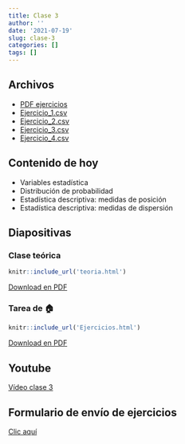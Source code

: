 ```yaml
---
title: Clase 3
author: ''
date: '2021-07-19'
slug: clase-3
categories: []
tags: []
---
```


## Archivos

- [PDF ejercicios](Clase_3_Ejercicios.pdf)
- [Ejercicio_1.csv](Ejercicio_1.csv)
- [Ejercicio_2.csv](Ejercicio_2.csv)
- [Ejercicio_3.csv](Ejercicio_3.csv)
- [Ejercicio_4.csv](Ejercicio_4.csv)

## Contenido de hoy

- Variables estadística
- Distribución de probabilidad
- Estadística descriptiva: medidas de posición
- Estadística descriptiva: medidas de dispersión

## Diapositivas

### Clase teórica
```r
knitr::include_url('teoria.html')
```

[Download en PDF](Clase_3_Teoria.pdf)

### Tarea de 🏠
```r
knitr::include_url('Ejercicios.html')
```

[Download en PDF](Clase_3_Ejercicios.pdf)


## Youtube

[Vídeo clase 3](https://youtu.be/LNF3uqZerdc)

## Formulario de envío de ejercicios

[Clic aquí](https://docs.google.com/forms/d/e/1FAIpQLSdFYSnzmMZKlmxP12KDPQwA91Vn_9ndiKZn_2DsjZjtHn6xIg/viewform)